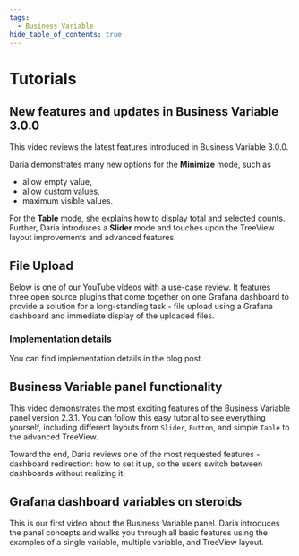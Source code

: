 ```yaml
---
tags:
  - Business Variable
hide_table_of_contents: true
---
```



# Tutorials

<Tutorials />

## New features and updates in Business Variable 3.0.0

This video reviews the latest features introduced in Business Variable 3.0.0.

Daria demonstrates many new options for the **Minimize** mode, such as

- allow empty value,
- allow custom values,
- maximum visible values.

For the **Table** mode, she explains how to display total and selected counts.
Further, Daria introduces a **Slider** mode and touches upon the TreeView layout improvements and advanced features.

<Youtube
  id="vcdcLDVQYek"
  title="New features and updates in Business Variable 3.0.0."
/>

## File Upload

Below is one of our YouTube videos with a use-case review. It features three open source plugins that come together on one Grafana dashboard to provide a solution for a long-standing task - file upload using a Grafana dashboard and immediate display of the uploaded files.

<Youtube id="V4Sza0uDQNs" title="File Upload using Grafana dashboard." />

### Implementation details

You can find implementation details in the blog post.

<BlogPost id="form-panel-file-upload-20240310" />

## Business Variable panel functionality

This video demonstrates the most exciting features of the Business Variable panel version 2.3.1. You can follow this easy tutorial to see everything yourself, including different layouts from `Slider`, `Button`, and simple `Table` to the advanced TreeView.

Toward the end, Daria reviews one of the most requested features - dashboard redirection: how to set it up, so the users switch between dashboards without realizing it.

<Youtube
  id="1ogv2jstrlI"
  title="Demonstrates the Business Variable panel functionality."
/>

## Grafana dashboard variables on steroids

This is our first video about the Business Variable panel. Daria introduces the panel concepts and walks you through all basic features using the examples of a single variable, multiple variable, and TreeView layout.

<Youtube
  id="mYYtMW9qiPA"
  title="Grafana dashboard variables on steroids. Variable panel with Single, Multi, Tree View layouts."
/>
